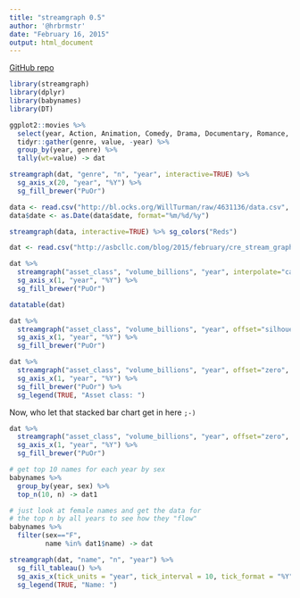 ```yaml
---
title: "streamgraph 0.5"
author: '@hrbrmstr'
date: "February 16, 2015"
output: html_document
---
```


[GitHub repo](http://github.com/hrbrmstr/streamgraph)

```r
library(streamgraph)
library(dplyr)
library(babynames)
library(DT)

ggplot2::movies %>%
  select(year, Action, Animation, Comedy, Drama, Documentary, Romance, Short) %>%
  tidyr::gather(genre, value, -year) %>%
  group_by(year, genre) %>%
  tally(wt=value) -> dat

streamgraph(dat, "genre", "n", "year", interactive=TRUE) %>%
  sg_axis_x(20, "year", "%Y") %>%
  sg_fill_brewer("PuOr")
```

```r
data <- read.csv("http://bl.ocks.org/WillTurman/raw/4631136/data.csv", stringsAsFactors=FALSE)
data$date <- as.Date(data$date, format="%m/%d/%y")

streamgraph(data, interactive=TRUE) %>% sg_colors("Reds")
```

```r
dat <- read.csv("http://asbcllc.com/blog/2015/february/cre_stream_graph_test/data/cre_transaction-data.csv")

dat %>%
  streamgraph("asset_class", "volume_billions", "year", interpolate="cardinal") %>%
  sg_axis_x(1, "year", "%Y") %>%
  sg_fill_brewer("PuOr")
```

```r
datatable(dat)
```

```r
dat %>%
  streamgraph("asset_class", "volume_billions", "year", offset="silhouette", interpolate="step") %>%
  sg_axis_x(1, "year", "%Y") %>%
  sg_fill_brewer("PuOr")
```

```r
dat %>%
  streamgraph("asset_class", "volume_billions", "year", offset="zero", interpolate="cardinal") %>%
  sg_axis_x(1, "year", "%Y") %>%
  sg_fill_brewer("PuOr") %>%
  sg_legend(TRUE, "Asset class: ")
```

Now, who let that stacked bar chart get in here `;-)`

```r
dat %>%
  streamgraph("asset_class", "volume_billions", "year", offset="zero", interpolate="step") %>%
  sg_axis_x(1, "year", "%Y") %>%
  sg_fill_brewer("PuOr")
```

```r
# get top 10 names for each year by sex
babynames %>%
  group_by(year, sex) %>%
  top_n(10, n) -> dat1

# just look at female names and get the data for
# the top n by all years to see how they "flow"
babynames %>%
  filter(sex=="F", 
         name %in% dat1$name) -> dat

streamgraph(dat, "name", "n", "year") %>%
  sg_fill_tableau() %>%
  sg_axis_x(tick_units = "year", tick_interval = 10, tick_format = "%Y") %>%
  sg_legend(TRUE, "Name: ")
```
